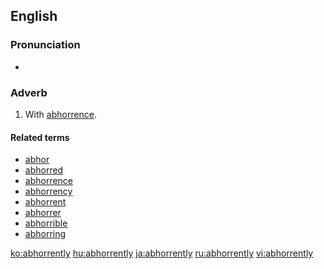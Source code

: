 ==English==

===Pronunciation===
*{{audio|en-us-abhorrently.ogg|Audio (US)}}

===Adverb===
{{en-adv}}

# With [[abhorrence]].

====Related terms====
*[[abhor]]
*[[abhorred]]
*[[abhorrence]]
*[[abhorrency]]
*[[abhorrent]]
*[[abhorrer]]
*[[abhorrible]]
*[[abhorring]]

[[ko:abhorrently]]
[[hu:abhorrently]]
[[ja:abhorrently]]
[[ru:abhorrently]]
[[vi:abhorrently]]